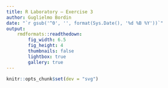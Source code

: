 ```yaml
---
title: R Laboratory – Exercise 3
author: Guglielmo Bordin
date: "`r gsub('^0', '', format(Sys.Date(), '%d %B %Y'))`"
output:
    rmdformats::readthedown:
        fig_width: 6.5
        fig_height: 4
        thumbnails: false
        lightbox: true
        gallery: true
---
```


```r
knitr::opts_chunk$set(dev = "svg")
```
